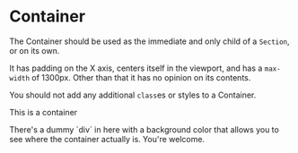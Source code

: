 
<Meta title="Layouts|Container" />

# Container

The Container should be used as the immediate and only child of a `Section`, or on its own.

It has padding on the X axis, centers itself in the viewport, and has a `max-width` of 1300px. Other than that it has no opinion on its contents.

You should not add any additional `class`es or styles to a Container.

<Story name="Vanilla">
  <div class="sl-container">
    <div
      style={{
        backgroundColor: 'rgba(255, 0, 0, 0.1)',
        padding: '0.5rem 2rem',
      }}
    >
      <p>This is a container</p>
      <p>
        There's a dummy `div` in here with a background color that allows you to
        see where the container actually is. You're welcome.
      </p>
    </div>
  </div>
</Story>
